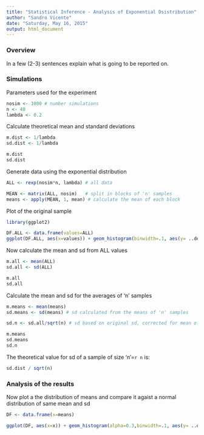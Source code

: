 ---
title: "Statistical Inference - Analysis of Exponential Dsistribution"
author: "Sandro Vicente"
date: "Saturday, May 16, 2015"
output: html_document
---
### Overview

 In a few (2-3) sentences explain what is going to be reported on.

### Simulations

Parameters used for the experiment

```{r}
nosim <- 1000 # number simulations
n <- 40
lambda <- 0.2 
```

Calculate theoretical mean and standard deviations

```{r}
m.dist <- 1/lambda
sd.dist <- 1/lambda

m.dist
sd.dist

```

Generate data using the exponential distribution

```{r}
ALL <- rexp(nosim*n, lambda) # all data

MEAN <- matrix(ALL, nosim)   # split in blocks of 'n' samples
means <- apply(MEAN, 1, mean) # calculate the mean of each block
```

Plot of the original sample

```{r}
library(ggplot2)

DF.ALL <- data.frame(values=ALL)
ggplot(DF.ALL, aes(x=values)) + geom_histogram(binwidth=.1, aes(y= ..density..)) + xlim(0, 35) + xlab("All values")
```

Now calculate the mean and sd from ALL values

```{r}

m.all <- mean(ALL)
sd.all <- sd(ALL)

m.all
sd.all

```

Calculate the mean and sd for the averages of 'n' samples
    
```{r}

m.means <- mean(means)
sd.means <- sd(means) # sd calculated from the means of 'n' samples

sd.n <- sd.all/sqrt(n) # sd based on original sd, corrected for mean of 'n' samples

m.means
sd.means
sd.n

```

The theoretical value for sd of a sample of size 'n'=`r n` is:
```{r}
sd.dist / sqrt(n) 
```

### Analysis of the results

Now plot a the distribution of means and compare it agaist a normal distribution of same mean and sd

```{r}

DF <- data.frame(x=means)

ggplot(DF, aes(x=x)) + geom_histogram(alpha=0.3,binwidth=.1, aes(y= ..density..)) + stat_function(fun=dnorm, args=list(mean=m.means, sd=sd.means)) 
```
